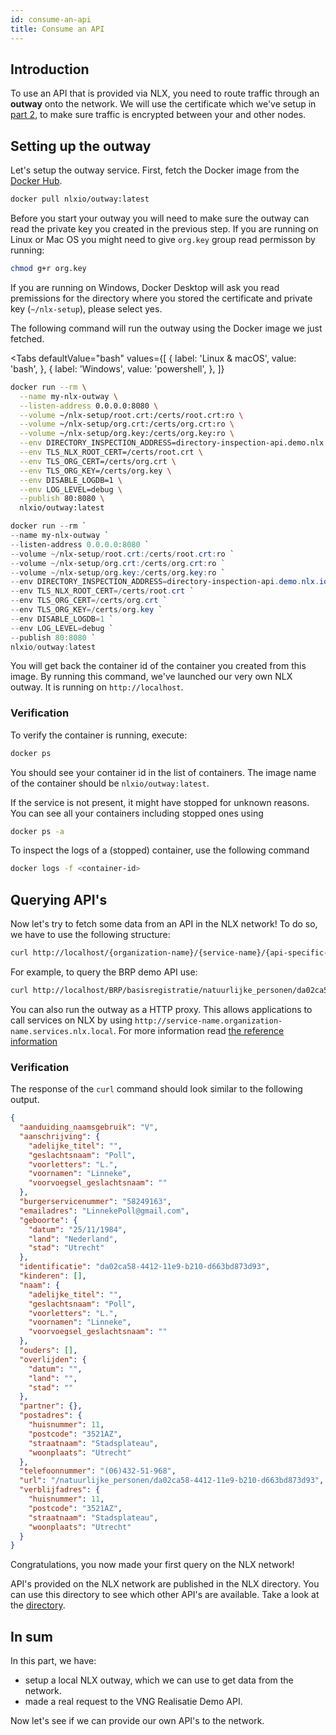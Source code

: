 ```yaml
---
id: consume-an-api
title: Consume an API
---
```

## Introduction

To use an API that is provided via NLX, you need to route traffic through an **outway** onto the network.
We will use the certificate which we've setup in [part 2](./../retrieve-a-demo-certificate.md), to make sure traffic is encrypted between your and other nodes.

## Setting up the outway

Let's setup the outway service. First, fetch the Docker image from the [Docker Hub](https://hub.docker.com/u/nlxio).

```bash
docker pull nlxio/outway:latest
```

Before you start your outway you will need to make sure the outway can read the private key you created in the previous step.
If you are running on Linux or Mac OS you might need to give `org.key` group read permisson by running:

```bash
chmod g+r org.key
```

If you are running on Windows, Docker Desktop will ask you read premissions for the directory where you stored the certificate and private key (`~/nlx-setup`), please select yes.

The following command will run the outway using the Docker image we just fetched.


<Tabs
  defaultValue="bash"
  values={[
    { label: 'Linux & macOS', value: 'bash', },
    { label: 'Windows', value: 'powershell', },
  ]}
>
<TabItem value="bash">

```bash
docker run --rm \
  --name my-nlx-outway \
  --listen-address 0.0.0.0:8080 \
  --volume ~/nlx-setup/root.crt:/certs/root.crt:ro \
  --volume ~/nlx-setup/org.crt:/certs/org.crt:ro \
  --volume ~/nlx-setup/org.key:/certs/org.key:ro \
  --env DIRECTORY_INSPECTION_ADDRESS=directory-inspection-api.demo.nlx.io:443 \
  --env TLS_NLX_ROOT_CERT=/certs/root.crt \
  --env TLS_ORG_CERT=/certs/org.crt \
  --env TLS_ORG_KEY=/certs/org.key \
  --env DISABLE_LOGDB=1 \
  --env LOG_LEVEL=debug \
  --publish 80:8080 \
  nlxio/outway:latest
```

</TabItem>
<TabItem value="powershell">

```powershell
docker run --rm `
--name my-nlx-outway `
--listen-address 0.0.0.0:8080 `
--volume ~/nlx-setup/root.crt:/certs/root.crt:ro `
--volume ~/nlx-setup/org.crt:/certs/org.crt:ro `
--volume ~/nlx-setup/org.key:/certs/org.key:ro `
--env DIRECTORY_INSPECTION_ADDRESS=directory-inspection-api.demo.nlx.io:443 `
--env TLS_NLX_ROOT_CERT=/certs/root.crt `
--env TLS_ORG_CERT=/certs/org.crt `
--env TLS_ORG_KEY=/certs/org.key `
--env DISABLE_LOGDB=1 `
--env LOG_LEVEL=debug `
--publish 80:8080 `
nlxio/outway:latest
```

</TabItem>
</Tabs>

You will get back the container id of the container you created from this image.
By running this command, we've launched our very own NLX outway. It is running on `http://localhost`.


### Verification

To verify the container is running, execute:

```bash
docker ps
```

You should see your container id in the list of containers. The image name  of the container should be `nlxio/outway:latest`.

If the service is not present, it might have stopped for unknown reasons. You can see all your containers including stopped ones using

```bash
docker ps -a
```

To inspect the logs of a (stopped) container, use the following command

```bash
docker logs -f <container-id>
```

## Querying API's

Now let's try to fetch some data from an API in the NLX network!
To do so, we have to use the following structure:

```bash
curl http://localhost/{organization-name}/{service-name}/{api-specific-path}
```

For example, to query the BRP demo API use:

```bash
curl http://localhost/BRP/basisregistratie/natuurlijke_personen/da02ca58-4412-11e9-b210-d663bd873d93
```

You can also run the outway as a HTTP proxy. This allows applications to call services on NLX by using `http://service-name.organization-name.services.nlx.local`.
For more information read [the reference information](../../reference-information/proxy.md)

### Verification

The response of the `curl` command should look similar to the following output.

```json
{
  "aanduiding_naamsgebruik": "V",
  "aanschrijving": {
    "adelijke_titel": "",
    "geslachtsnaam": "Poll",
    "voorletters": "L.",
    "voornamen": "Linneke",
    "voorvoegsel_geslachtsnaam": ""
  },
  "burgerservicenummer": "58249163",
  "emailadres": "LinnekePoll@gmail.com",
  "geboorte": {
    "datum": "25/11/1984",
    "land": "Nederland",
    "stad": "Utrecht"
  },
  "identificatie": "da02ca58-4412-11e9-b210-d663bd873d93",
  "kinderen": [],
  "naam": {
    "adelijke_titel": "",
    "geslachtsnaam": "Poll",
    "voorletters": "L.",
    "voornamen": "Linneke",
    "voorvoegsel_geslachtsnaam": ""
  },
  "ouders": [],
  "overlijden": {
    "datum": "",
    "land": "",
    "stad": ""
  },
  "partner": {},
  "postadres": {
    "huisnummer": 11,
    "postcode": "3521AZ",
    "straatnaam": "Stadsplateau",
    "woonplaats": "Utrecht"
  },
  "telefoonnummer": "(06)432-51-968",
  "url": "/natuurlijke_personen/da02ca58-4412-11e9-b210-d663bd873d93",
  "verblijfadres": {
    "huisnummer": 11,
    "postcode": "3521AZ",
    "straatnaam": "Stadsplateau",
    "woonplaats": "Utrecht"
  }
}
```

Congratulations, you now made your first query on the NLX network!

API's provided on the NLX network are published in the NLX directory. You can use this directory to see which other API's are available.
Take a look at the [directory](https://directory.nlx.io).

## In sum

In this part, we have:

- setup a local NLX outway, which we can use to get data from the network.
- made a real request to the VNG Realisatie Demo API.

Now let's see if we can provide our own API's to the network.
